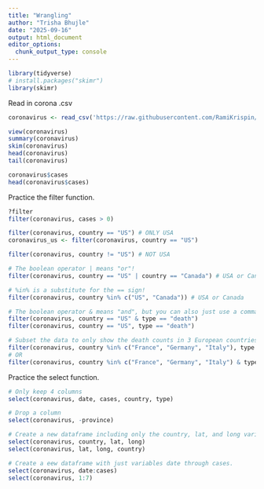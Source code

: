```yaml
---
title: "Wrangling"
author: "Trisha Bhujle"
date: "2025-09-16"
output: html_document
editor_options: 
  chunk_output_type: console
---
```


```r
library(tidyverse)
# install.packages("skimr")
library(skimr)
```

Read in corona .csv
```r
coronavirus <- read_csv('https://raw.githubusercontent.com/RamiKrispin/coronavirus/master/csv/coronavirus.csv')

view(coronavirus)
summary(coronavirus)
skim(coronavirus)
head(coronavirus)
tail(coronavirus)

coronavirus$cases
head(coronavirus$cases)
```


Practice the filter function.
```r
?filter
filter(coronavirus, cases > 0)

filter(coronavirus, country == "US") # ONLY USA
coronavirus_us <- filter(coronavirus, country == "US")

filter(coronavirus, country != "US") # NOT USA

# The boolean operator | means "or"!
filter(coronavirus, country == "US" | country == "Canada") # USA or Canada

# %in% is a substitute for the == sign!
filter(coronavirus, country %in% c("US", "Canada")) # USA or Canada

# The boolean operator & means "and", but you can also just use a comma!
filter(coronavirus, country == "US" & type == "death")
filter(coronavirus, country == "US", type == "death")

# Subset the data to only show the death counts in 3 European countries on September 16, 2021.
filter(coronavirus, country %in% c("France", "Germany", "Italy"), type == "death", date == "2021-09-16") 
# OR 
filter(coronavirus, country %in% c("France", "Germany", "Italy") & type == "death" & date == "2021-09-16") 
```


Practice the select function.
```r
# Only keep 4 columns
select(coronavirus, date, cases, country, type)

# Drop a column
select(coronavirus, -province)

# Create a new dataframe including only the country, lat, and long variables, listed in this order. Now make one listed in order lat, long, country.
select(coronavirus, country, lat, long)
select(coronavirus, lat, long, country)

# Create a eew dataframe with just variables date through cases. 
select(coronavirus, date:cases)
select(coronavirus, 1:7)
```




